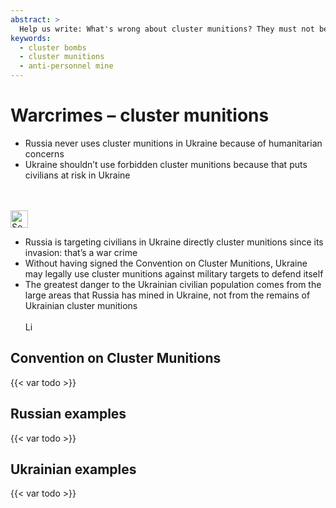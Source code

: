 ```yaml
---
abstract: > 
  Help us write: What's wrong about cluster munitions? They must not be used against civilians. Their remains create risks for civilians. Read more.
keywords: 
  - cluster bombs
  - cluster munitions
  - anti-personnel mine
---
```



# Warcrimes – cluster munitions {#sec-warcrimes-clusterbombs}

::: {.callout-caution title="Myth"}
- Russia never uses cluster munitions in Ukraine because of humanitarian concerns
- Ukraine shouldn't use forbidden cluster munitions because that puts civilians at risk in Ukraine

[<br></br>![Search for topic in EUvsDisinfo](../all_common_img/EUvsDisinfo_400x240.jpg){height=2em}](https://euvsdisinfo.eu/disinformation-cases/?text=war%20(crimes%7Ccriminals)%20cluster&sort=relevance)
:::

::: {.callout-tip title="Truth"}
- Russia is targeting civilians in Ukraine directly cluster munitions since its invasion: that's a war crime
- Without having signed the Convention on Cluster Munitions, Ukraine may legally use cluster munitions against military targets to defend itself
- The greatest danger to the Ukrainian civilian population comes from the large areas that Russia has mined in Ukraine, not from the remains of Ukrainian cluster munitions
[<br></br>![Link zu Wikipedia](../all_common_img/Wikipedia.png){height=1em}](https://en.wikipedia.org/wiki/Convention_on_Cluster_Munitions)
:::


## Convention on Cluster Munitions

{{< var todo >}}

## Russian examples

{{< var todo >}}

## Ukrainian examples

{{< var todo >}}


